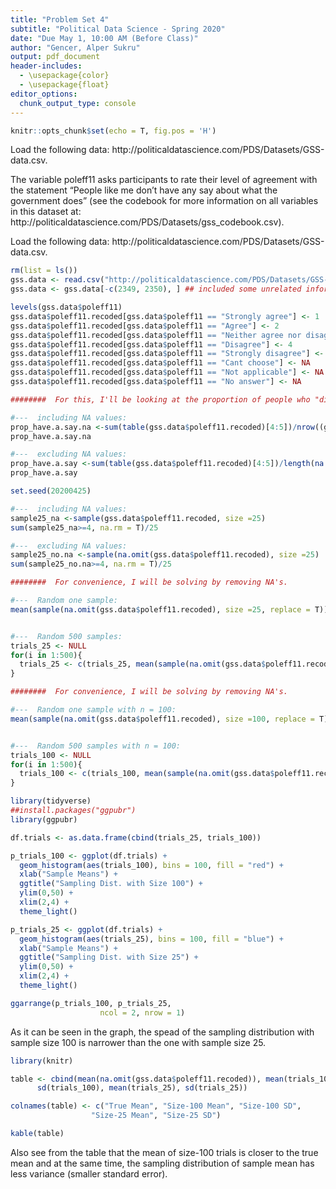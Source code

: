```yaml
---
title: "Problem Set 4"
subtitle: "Political Data Science - Spring 2020"
date: "Due May 1, 10:00 AM (Before Class)"
author: "Gencer, Alper Sukru"
output: pdf_document
header-includes:
  - \usepackage{color}
  - \usepackage{float}
editor_options: 
  chunk_output_type: console
---
```


```r
knitr::opts_chunk$set(echo = T, fig.pos = 'H')
```






\section{Instructions}

\bigskip

\begin{enumerate}
  \item The following questions should each be answered within an R script. Be sure to provide many comments
in the script to facilitate grading. Undocumented code will not be graded.
  \item Work on git. Fork the repository found at https://github.com/domlockett/PDS-PS3 and add your
code, committing and pushing frequently. Use meaningful commit messages – these may affect your
grade.
  \item You may work in teams, but each student should develop their own R script. To be clear, there should
be no copy and paste. Each keystroke in the assignment should be your own.
  \item If you have any questions regarding the Problem Set, contact the TAs or use their office hours.
  \item For students new to programming, this may take a while. Get started.
  \item You will need to install ggplot2 and dplyr to complete this dataset.
\end{enumerate}






\newpage
\section{Question 1 - Sample Statistics}

\bigskip

Load the following data: http://politicaldatascience.com/PDS/Datasets/GSS-data.csv. 

\bigskip

The variable poleff11 asks participants to rate their level of agreement with the statement “People like me don’t have any say about what the government does” (see the codebook for more information on all variables in this dataset at: http://politicaldatascience.com/PDS/Datasets/gss_codebook.csv).

\bigskip

\begin{enumerate}
  \item Convert this variable into a numeric where higher values indicate higher levels of political efficacy (1- strongly agrees with the statement; 5- strongly disagrees with the statment) and all other values (‘Cant choose’ etc.) become NA’s. 
  \item What is the proportion of individuals from the entire sample who feel as though they "have a say in the government?"
  \item Using a sample of 25 from this dataset. What is the average proportion who feel as thought hey have a say?
  \item Pull a random sample of 25 from the poleff11 data and calculate the mean for this outcome. Now repeat this process 500 times and store these values in a variable called trials 25.
  \item Now create a variable called trials 100 where we do 500 trials with $n = 100$ instead of $25$.
  \item Draw a histogram of the sampling distribution for the two trials $(n=25$ vs. $n=100)$ you just conducted. Give the plots meaningful titles and axis labels. Save these plots in your repository.
  \item What notable difference occur when we use a larger sample size in our trials?
\end{enumerate}

\newpage
\section{Answer 1 - Sample Statistics}

Load the following data: http://politicaldatascience.com/PDS/Datasets/GSS-data.csv. 

\bigskip

```r
rm(list = ls())
gss.data <- read.csv("http://politicaldatascience.com/PDS/Datasets/GSS-data.csv")
gss.data <- gss.data[-c(2349, 2350), ] ## included some unrelated information
```

\bigskip

\subsection{Convert this variable into a numeric where higher values indicate higher levels of political efficacy (1- strongly agrees with the statement; 5- strongly disagrees with the statment) and all other values (‘Cant choose’ etc.) become NA’s:}

```r
levels(gss.data$poleff11)
gss.data$poleff11.recoded[gss.data$poleff11 == "Strongly agree"] <- 1
gss.data$poleff11.recoded[gss.data$poleff11 == "Agree"] <- 2
gss.data$poleff11.recoded[gss.data$poleff11 == "Neither agree nor disagree"] <- 3
gss.data$poleff11.recoded[gss.data$poleff11 == "Disagree"] <- 4
gss.data$poleff11.recoded[gss.data$poleff11 == "Strongly disagree"] <- 5
gss.data$poleff11.recoded[gss.data$poleff11 == "Cant choose"] <- NA
gss.data$poleff11.recoded[gss.data$poleff11 == "Not applicable"] <- NA
gss.data$poleff11.recoded[gss.data$poleff11 == "No answer"] <- NA
```

\bigskip

\subsection{What is the proportion of individuals from the entire sample who feel as though they "have a say in the government?":}

```r

########  For this, I'll be looking at the proportion of people who "disagree (4) \ strongly disagree (5):" 

#---  including NA values:
prop_have.a.say.na <-sum(table(gss.data$poleff11.recoded)[4:5])/nrow((gss.data))
prop_have.a.say.na

#---  excluding NA values:
prop_have.a.say <-sum(table(gss.data$poleff11.recoded)[4:5])/length(na.omit(gss.data$poleff11.recoded))
prop_have.a.say

```

\bigskip

\subsection{Using a sample of 25 from this dataset. What is the average proportion who feel as thought hey have a say?:}

```r
set.seed(20200425)

#---  including NA values:
sample25_na <-sample(gss.data$poleff11.recoded, size =25)
sum(sample25_na>=4, na.rm = T)/25

#---  excluding NA values:
sample25_no.na <-sample(na.omit(gss.data$poleff11.recoded), size =25)
sum(sample25_no.na>=4, na.rm = T)/25
```


\bigskip

\subsection{Pull a random sample of 25 from the poleff11 data and calculate the mean for this outcome. Now repeat this process 500 times and store these values in a variable called \textbf{trials_25}:}

```r

########  For convenience, I will be solving by removing NA's. 

#---  Random one sample:
mean(sample(na.omit(gss.data$poleff11.recoded), size =25, replace = T))


#---  Random 500 samples:
trials_25 <- NULL
for(i in 1:500){
  trials_25 <- c(trials_25, mean(sample(na.omit(gss.data$poleff11.recoded), size =25, replace = T)))
}

```



\bigskip

\subsection{Now create a variable called trials_100 where we do 500 trials with n=100 instead of 25:}

```r

########  For convenience, I will be solving by removing NA's. 

#---  Random one sample with n = 100:
mean(sample(na.omit(gss.data$poleff11.recoded), size =100, replace = T))


#---  Random 500 samples with n = 100:
trials_100 <- NULL
for(i in 1:500){
  trials_100 <- c(trials_100, mean(sample(na.omit(gss.data$poleff11.recoded), size =100, replace = T)))
}

```



\bigskip

\subsection{Draw a histogram of the sampling distribution for the two trials (n=25 vs. n=100) you just conducted. Give the plots meaningful titles and axis labels. Save these plots in your repository.:}

```r
library(tidyverse)
##install.packages("ggpubr")
library(ggpubr)

df.trials <- as.data.frame(cbind(trials_25, trials_100))

p_trials_100 <- ggplot(df.trials) +
  geom_histogram(aes(trials_100), bins = 100, fill = "red") +
  xlab("Sample Means") +
  ggtitle("Sampling Dist. with Size 100") +
  ylim(0,50) +
  xlim(2,4) +
  theme_light()

p_trials_25 <- ggplot(df.trials) +
  geom_histogram(aes(trials_25), bins = 100, fill = "blue") +
  xlab("Sample Means") +
  ggtitle("Sampling Dist. with Size 25") +
  ylim(0,50) +
  xlim(2,4) +
  theme_light()

ggarrange(p_trials_100, p_trials_25,
                    ncol = 2, nrow = 1)

```


\bigskip

\subsection{What notable difference occur when we use a larger sample size in our trials?:}

\bigskip

As it can be seen in the graph, the spead of the sampling distribution with sample size 100 is narrower than the one with sample size 25.

```r
library(knitr)

table <- cbind(mean(na.omit(gss.data$poleff11.recoded)), mean(trials_100), 
      sd(trials_100), mean(trials_25), sd(trials_25))

colnames(table) <- c("True Mean", "Size-100 Mean", "Size-100 SD", 
                  "Size-25 Mean", "Size-25 SD")

kable(table)
```

\bigskip

Also see from the table that the mean of size-100 trials is closer to the true mean and at the same time, the sampling distribution of sample mean has less variance (smaller standard error).

\newpage
\section{Q2 - tidyverse}